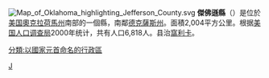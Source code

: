 {{Unreferenced|time=2016-08-09T20:29:23+00:00}}
{{Otheruses|傑佛遜縣|subject=美國奧克拉荷馬州的一個縣|other=同名的縣}}
[[File:Map_of_Oklahoma_highlighting_Jefferson_County.svg|right]]
'''傑佛遜縣'''（{{lang-en|Jefferson County}}）是位於[[美国|美国]][[奧克拉荷馬州|奧克拉荷馬州]]南部的一個縣，南鄰[[德克薩斯州|德克薩斯州]]。面積2,004平方公里。根据[[美国人口调查局|美国人口调查局]]2000年统计，共有人口6,818人。县治[[窩利卡|窩利卡]]。

{{Oklahoma}}

[[Category:俄克拉何马州行政区划|J]]
[[分類:以國家元首命名的行政區|分類:以國家元首命名的行政區]]